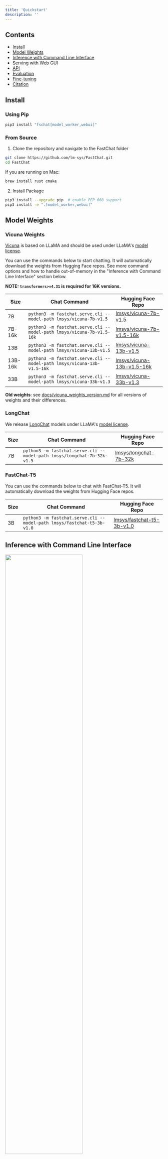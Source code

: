 ```yaml
---
title: 'Quickstart'
description: ''
---
```


## Contents
- [Install](#install)
- [Model Weights](#model-weights)
- [Inference with Command Line Interface](#inference-with-command-line-interface)
- [Serving with Web GUI](#serving-with-web-gui)
- [API](#api)
- [Evaluation](#evaluation)
- [Fine-tuning](#fine-tuning)
- [Citation](#citation)

## Install

### Using Pip

```bash
pip3 install "fschat[model_worker,webui]"
```


### From Source

1. Clone the repository and navigate to the FastChat folder
```bash
git clone https://github.com/lm-sys/FastChat.git
cd FastChat
```

If you are running on Mac:
```bash
brew install rust cmake
```

2. Install Package
```bash
pip3 install --upgrade pip  # enable PEP 660 support
pip3 install -e ".[model_worker,webui]"
```


## Model Weights
### Vicuna Weights
[Vicuna](https://lmsys.org/blog/2023-03-30-vicuna/) is based on LLaMA and should be used under LLaMA's [model license](https://github.com/facebookresearch/llama/blob/main/LICENSE).

You can use the commands below to start chatting. It will automatically download the weights from Hugging Face repos.
See more command options and how to handle out-of-memory in the "Inference with Command Line Interface" section below.

**NOTE: `transformers>=4.31` is required for 16K versions.**

| Size | Chat Command | Hugging Face Repo |
| ---  | --- | --- |
| 7B   | `python3 -m fastchat.serve.cli --model-path lmsys/vicuna-7b-v1.5`  | [lmsys/vicuna-7b-v1.5](https://huggingface.co/lmsys/vicuna-7b-v1.5)   |
| 7B-16k   | `python3 -m fastchat.serve.cli --model-path lmsys/vicuna-7b-v1.5-16k`  | [lmsys/vicuna-7b-v1.5-16k](https://huggingface.co/lmsys/vicuna-7b-v1.5-16k)   |
| 13B  | `python3 -m fastchat.serve.cli --model-path lmsys/vicuna-13b-v1.5` | [lmsys/vicuna-13b-v1.5](https://huggingface.co/lmsys/vicuna-13b-v1.5) |
| 13B-16k  | `python3 -m fastchat.serve.cli --model-path lmsys/vicuna-13b-v1.5-16k` | [lmsys/vicuna-13b-v1.5-16k](https://huggingface.co/lmsys/vicuna-13b-v1.5-16k) |
| 33B  | `python3 -m fastchat.serve.cli --model-path lmsys/vicuna-33b-v1.3` | [lmsys/vicuna-33b-v1.3](https://huggingface.co/lmsys/vicuna-33b-v1.3) |

**Old weights**: see [docs/vicuna_weights_version.md](docs/vicuna_weights_version.md) for all versions of weights and their differences.

### LongChat
We release [LongChat](https://lmsys.org/blog/2023-06-29-longchat/) models under LLaMA's [model license](https://github.com/facebookresearch/llama/blob/main/LICENSE).

| Size | Chat Command | Hugging Face Repo |
| ---  | --- | --- |
| 7B   | `python3 -m fastchat.serve.cli --model-path lmsys/longchat-7b-32k-v1.5`  | [lmsys/longchat-7b-32k](https://huggingface.co/lmsys/longchat-7b-32k-v1.5)   |

### FastChat-T5
You can use the commands below to chat with FastChat-T5. It will automatically download the weights from Hugging Face repos.

| Size | Chat Command | Hugging Face Repo |
| ---  | --- | --- |
| 3B   | `python3 -m fastchat.serve.cli --model-path lmsys/fastchat-t5-3b-v1.0`  | [lmsys/fastchat-t5-3b-v1.0](https://huggingface.co/lmsys/fastchat-t5-3b-v1.0) |


## Inference with Command Line Interface

<a href="https://chat.lmsys.org">
  <img src="https://github.com/lm-sys/FastChat/raw/main/assets/screenshot_cli.png" width="70%" />
</a>

(Experimental Feature: You can specify `--style rich` to enable rich text output and better text streaming quality for some non-ASCII content. This may not work properly on certain terminals.)



#### Supported Models
FastChat supports a wide range of models, including
LLama 2, Vicuna, Alpaca, Baize, ChatGLM, Dolly, Falcon, FastChat-T5, GPT4ALL, Guanaco, MTP, OpenAssistant, RedPajama, StableLM, WizardLM, and more.

See a complete list of supported models and instructions to add a new model [here](docs/model_support.md).

#### Single GPU
The command below requires around 14GB of GPU memory for Vicuna-7B and 28GB of GPU memory for Vicuna-13B.
See the ["Not Enough Memory" section](#not-enough-memory) below if you do not have enough memory.
`--model-path` can be a local folder or a Hugging Face repo name.
```
python3 -m fastchat.serve.cli --model-path lmsys/vicuna-7b-v1.3
```

#### Multiple GPUs
You can use model parallelism to aggregate GPU memory from multiple GPUs on the same machine.
```
python3 -m fastchat.serve.cli --model-path lmsys/vicuna-7b-v1.3 --num-gpus 2
```

Tips:
Sometimes the "auto" device mapping strategy in huggingface/transformers does not perfectly balance the memory allocation across multiple GPUs.
You can use `--max-gpu-memory` to specify the maximum memory per GPU for storing model weights.
This allows it to allocate more memory for activations, so you can use longer context lengths or larger batch sizes. For example,

```
python3 -m fastchat.serve.cli --model-path lmsys/vicuna-7b-v1.3 --num-gpus 2 --max-gpu-memory 8GiB
```

#### CPU Only
This runs on the CPU only and does not require GPU. It requires around 30GB of CPU memory for Vicuna-7B and around 60GB of CPU memory for Vicuna-13B.
```
python3 -m fastchat.serve.cli --model-path lmsys/vicuna-7b-v1.3 --device cpu
```

Use Intel AI Accelerator AVX512_BF16/AMX to accelerate CPU inference.
```
CPU_ISA=amx python3 -m fastchat.serve.cli --model-path lmsys/vicuna-7b-v1.3 --device cpu
```

#### Metal Backend (Mac Computers with Apple Silicon or AMD GPUs)
Use `--device mps` to enable GPU acceleration on Mac computers (requires torch >= 2.0).
Use `--load-8bit` to turn on 8-bit compression.
```
python3 -m fastchat.serve.cli --model-path lmsys/vicuna-7b-v1.3 --device mps --load-8bit
```
Vicuna-7B can run on a 32GB M1 Macbook with 1 - 2 words / second.

#### Intel XPU (Intel Data Center and Arc A-Series GPUs)
Install the [Intel Extension for PyTorch](https://intel.github.io/intel-extension-for-pytorch/xpu/latest/tutorials/installation.html). Set the OneAPI environment variables:
```
source /opt/intel/oneapi/setvars.sh
```

Use `--device xpu` to enable XPU/GPU acceleration.
```
python3 -m fastchat.serve.cli --model-path lmsys/vicuna-7b-v1.3 --device xpu
```
Vicuna-7B can run on an Intel Arc A770 16GB.

#### Ascend NPU (Huawei AI Processor)
Install the [Ascend PyTorch Adapter](https://github.com/Ascend/pytorch). Set the CANN environment variables:
```
source /usr/local/Ascend/ascend-toolkit/set_env.sh
```

Use `--device npu` to enable NPU acceleration.
```
python3 -m fastchat.serve.cli --model-path lmsys/vicuna-7b-v1.3 --device npu
```
Vicuna-7B/13B can run on an Ascend 910B NPU 60GB.

#### Not Enough Memory
If you do not have enough memory, you can enable 8-bit compression by adding `--load-8bit` to commands above.
This can reduce memory usage by around half with slightly degraded model quality.
It is compatible with the CPU, GPU, and Metal backend.

Vicuna-13B with 8-bit compression can run on a single GPU with 16 GB of VRAM, like an Nvidia RTX 3090, RTX 4080, T4, V100 (16GB), or an AMD RX 6800 XT.

```
python3 -m fastchat.serve.cli --model-path lmsys/vicuna-7b-v1.3 --load-8bit
```

In addition to that, you can add `--cpu-offloading` to commands above to offload weights that don't fit on your GPU onto the CPU memory.
This requires 8-bit compression to be enabled and the bitsandbytes package to be installed, which is only available on linux operating systems.

#### More Platforms and Quantization
- For AMD GPU users, please install ROCm and [the ROCm version of PyTorch](https://pytorch.org/get-started/locally/) before you install FastChat. See also this [post](https://github.com/lm-sys/FastChat/issues/104#issuecomment-1613791563).
- FastChat supports GPTQ 4bit inference with [GPTQ-for-LLaMa](https://github.com/qwopqwop200/GPTQ-for-LLaMa). See [docs/gptq.md](/docs/gptq.md).
- FastChat supports AWQ 4bit inference with [mit-han-lab/llm-awq](https://github.com/mit-han-lab/llm-awq). See [docs/awq.md](/docs/awq.md).
- [MLC LLM](https://mlc.ai/mlc-llm/), backed by [TVM Unity](https://github.com/apache/tvm/tree/unity) compiler, deploys Vicuna natively on phones, consumer-class GPUs and web browsers via Vulkan, Metal, CUDA and WebGPU.

## Serving with Web GUI


<a href="https://chat.lmsys.org">
  <img src="https://github.com/lm-sys/FastChat/raw/main/assets/screenshot_gui.png" width="70%" />
</a>

To serve using the web UI, you need three main components: web servers that interface with users, model workers that host one or more models, and a controller to coordinate the webserver and model workers. You can learn more about the architecture [here](docs/server_arch.md).

Here are the commands to follow in your terminal:

#### Launch the controller
```bash
python3 -m fastchat.serve.controller
```

This controller manages the distributed workers.

#### Launch the model worker(s)
```bash
python3 -m fastchat.serve.model_worker --model-path lmsys/vicuna-7b-v1.3
```
Wait until the process finishes loading the model and you see "Uvicorn running on ...". The model worker will register itself to the controller .

To ensure that your model worker is connected to your controller properly, send a test message using the following command:
```bash
python3 -m fastchat.serve.test_message --model-name vicuna-7b-v1.3
```
You will see a short output.

#### Launch the Gradio web server
```bash
python3 -m fastchat.serve.gradio_web_server
```

This is the user interface that users will interact with.

By following these steps, you will be able to serve your models using the web UI. You can open your browser and chat with a model now.
If the models do not show up, try to reboot the gradio web server.

#### (Optional): Advanced Features
- You can register multiple model workers to a single controller, which can be used for serving a single model with higher throughput or serving multiple models at the same time. When doing so, please allocate different GPUs and ports for different model workers.
```
# worker 0
CUDA_VISIBLE_DEVICES=0 python3 -m fastchat.serve.model_worker --model-path lmsys/vicuna-7b-v1.3 --controller http://localhost:21001 --port 31000 --worker http://localhost:31000
# worker 1
CUDA_VISIBLE_DEVICES=1 python3 -m fastchat.serve.model_worker --model-path lmsys/fastchat-t5-3b-v1.0 --controller http://localhost:21001 --port 31001 --worker http://localhost:31001
```
- You can also launch a multi-tab gradio server, which includes the Chatbot Arena tabs.
```bash
python3 -m fastchat.serve.gradio_web_server_multi
```

## API
### OpenAI-Compatible RESTful APIs & SDK
FastChat provides OpenAI-compatible APIs for its supported models, so you can use FastChat as a local drop-in replacement for OpenAI APIs.
The FastChat server is compatible with both [openai-python](https://github.com/openai/openai-python) library and cURL commands.
See [docs/openai_api.md](docs/openai_api.md).

### Hugging Face Generation APIs
See [fastchat/serve/huggingface_api.py](fastchat/serve/huggingface_api.py).

### LangChain Integration
See [docs/langchain_integration](docs/langchain_integration.md).

## Evaluation
We use MT-bench, a set of challenging multi-turn open-ended questions to evaluate models.
To automate the evaluation process, we prompt strong LLMs like GPT-4 to act as judges and assess the quality of the models' responses.
See instructions for running MT-bench at [fastchat/llm_judge](fastchat/llm_judge).

MT-bench is the new recommended way to benchmark your models. If you are still looking for the old 80 questions used in the vicuna blog post, please go to [vicuna-blog-eval](https://github.com/lm-sys/vicuna-blog-eval).

## Fine-tuning
### Data

Vicuna is created by fine-tuning a LLaMA base model using approximately 125K user-shared conversations gathered from ShareGPT.com with public APIs. To ensure data quality, we convert the HTML back to markdown and filter out some inappropriate or low-quality samples. Additionally, we divide lengthy conversations into smaller segments that fit the model's maximum context length. For detailed instructions to clean the ShareGPT data, check out [here](docs/commands/data_cleaning.md).

We will not release the ShareGPT dataset. If you would like to try the fine-tuning code, you can run it with some dummy conversations in [dummy_conversation.json](data/dummy_conversation.json). You can follow the same format and plug in your own data.

### Code and Hyperparameters
Our code is based on [Stanford Alpaca](https://github.com/tatsu-lab/stanford_alpaca) with additional support for multi-turn conversations.
We use similar hyperparameters as the Stanford Alpaca.

| Hyperparameter | Global Batch Size | Learning rate | Epochs | Max length | Weight decay |
| --- | ---: | ---: | ---: | ---: | ---: |
| Vicuna-13B | 128 | 2e-5 | 3 | 2048 | 0 |

### Fine-tuning Vicuna-7B with Local GPUs

- Install dependency
```bash
pip3 install -e ".[train]"
```

- You can use the following command to train Vicuna-7B with 4 x A100 (40GB). Update `--model_name_or_path` with the actual path to LLaMA weights and `--data_path` with the actual path to data.
```bash
torchrun --nproc_per_node=4 --master_port=20001 fastchat/train/train_mem.py \
    --model_name_or_path ~/model_weights/llama-7b  \
    --data_path data/dummy_conversation.json \
    --bf16 True \
    --output_dir output_vicuna \
    --num_train_epochs 3 \
    --per_device_train_batch_size 2 \
    --per_device_eval_batch_size 2 \
    --gradient_accumulation_steps 16 \
    --evaluation_strategy "no" \
    --save_strategy "steps" \
    --save_steps 1200 \
    --save_total_limit 10 \
    --learning_rate 2e-5 \
    --weight_decay 0. \
    --warmup_ratio 0.03 \
    --lr_scheduler_type "cosine" \
    --logging_steps 1 \
    --fsdp "full_shard auto_wrap" \
    --fsdp_transformer_layer_cls_to_wrap 'LlamaDecoderLayer' \
    --tf32 True \
    --model_max_length 2048 \
    --gradient_checkpointing True \
    --lazy_preprocess True
```

Tips:
- If you are using V100 which is not supported by FlashAttention, you can use the [memory-efficient attention](https://arxiv.org/abs/2112.05682) implemented in [xFormers](https://github.com/facebookresearch/xformers). Install xformers and replace `fastchat/train/train_mem.py` above with [fastchat/train/train_xformers.py](fastchat/train/train_xformers.py).
- If you meet out-of-memory due to "FSDP Warning: When using FSDP, it is efficient and recommended... ", see solutions [here](https://github.com/huggingface/transformers/issues/24724#issuecomment-1645189539).
- If you meet out-of-memory during model saving, see solutions [here](https://github.com/pytorch/pytorch/issues/98823).

### Other models, platforms and LoRA support
More instructions to train other models (e.g., FastChat-T5) and use LoRA are in [docs/training.md](docs/training.md).

### Fine-tuning on Any Cloud with SkyPilot
[SkyPilot](https://github.com/skypilot-org/skypilot) is a framework built by UC Berkeley for easily and cost effectively running ML workloads on any cloud (AWS, GCP, Azure, Lambda, etc.).
Find SkyPilot documentation [here](https://github.com/skypilot-org/skypilot/tree/master/llm/vicuna) on using managed spot instances to train Vicuna and save on your cloud costs.

## Citation
The code (training, serving, and evaluation) in this repository is mostly developed for or derived from the paper below.
Please cite it if you find the repository helpful.

```
@misc{zheng2023judging,
      title={Judging LLM-as-a-judge with MT-Bench and Chatbot Arena},
      author={Lianmin Zheng and Wei-Lin Chiang and Ying Sheng and Siyuan Zhuang and Zhanghao Wu and Yonghao Zhuang and Zi Lin and Zhuohan Li and Dacheng Li and Eric. P Xing and Hao Zhang and Joseph E. Gonzalez and Ion Stoica},
      year={2023},
      eprint={2306.05685},
      archivePrefix={arXiv},
      primaryClass={cs.CL}
}
```

We are also planning to add more of our research to this repository.
